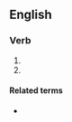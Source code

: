 {{also|æstivating}}

==English==

===Verb===
{{head|en|verb form}}

# {{present participle of|en|aestivate|nocat=1}}
# {{alternative spelling of|en|estivating}}

====Related terms====
* {{l|en|estivate}}